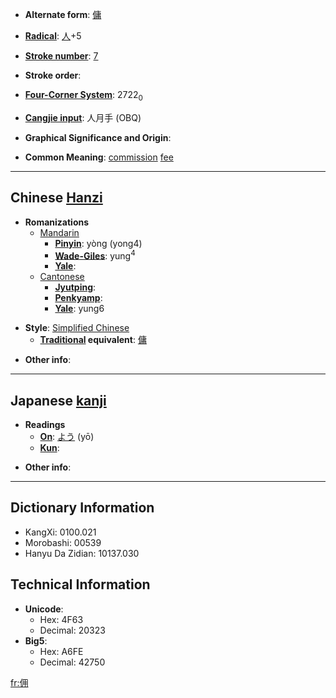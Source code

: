 * '''Alternate form''': [[傭]]

* '''[[Wiktionary:Chinese radical index| Radical]]''': [[Wiktionary:Chinese radical index 人|人]]+5

* '''[[Wiktionary:Chinese total strokes index|Stroke number]]''': [[Wiktionary:Chinese total strokes index 7|7]]

* '''Stroke order''': 

* '''[[Wiktionary:Chinese four corner index|Four-Corner System]]''': 2722<sub>0</sub>

* '''[[Wiktionary:Chinese Cangjie index|Cangjie input]]''': 人月手 (OBQ)

* '''Graphical Significance and Origin''': 

* '''Common Meaning''': [[commission]] [[fee]]

----

== Chinese [[Hanzi]] ==

* '''Romanizations'''
** [[Mandarin]]
*** '''[[Pinyin]]''': yòng (yong4)
*** '''[[Wade-Giles]]''': yung<sup>4</sup>
*** '''[[Yale]]''': 
**[[Cantonese]]
***'''[[Jyutping]]''':
***'''[[Penkyamp]]''': 
***'''[[Yale]]''': yung6

* '''Style''': [[Simplified Chinese]] 
** '''[[Traditional Chinese|Traditional]] equivalent''': [[傭]]

* '''Other info''': 

----

== Japanese [[kanji]] ==

* '''Readings'''
** '''[[On]]''': [[よう]] (yō)
** '''[[Kun]]''': 

* '''Other info''':  

----

== Dictionary Information ==

* KangXi: 0100.021
* Morobashi: 00539
* Hanyu Da Zidian: 10137.030

== Technical Information ==

* '''Unicode''':
** Hex: 4F63
** Decimal: 20323
* '''Big5''':
** Hex: A6FE
** Decimal: 42750

[[fr:佣]]